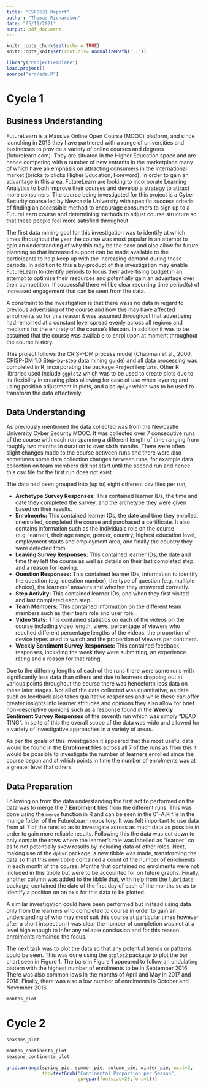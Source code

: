 ```yaml
---
title: "CSC8631 Report"
author: "Thomas Richardson"
date: "05/11/2021"
output: pdf_document
---
```


```r
knitr::opts_chunk$set(echo = TRUE)
knitr::opts_knit$set(root.dir= normalizePath('..'))
```

```r
library("ProjectTemplate")
load.project()
source("src/eda.R")
```
# Cycle 1
## Business Understanding
FutureLearn is a Massive Online Open Course (MOOC) platform, and since launching
in 2013 they have partnered with a range of universities and businesses to
provide a variety of online courses and degrees (futurelearn.com). They are 
situated in the Higher Education space and are hence competing with a number of
new entrants in the marketplace many of which have an emphasis on attracting
consumers in the international market (bricks to clicks Higher Education,
Foreword). In order to gain an advantage in this area, FutureLearn are looking 
to incorporate Learning Analytics to both improve their courses and develop a
strategy to attract more consumers. The course being investigated for this
project is a Cyber Security course led by Newcastle University with specific
success criteria of finding an accessible method to encourage consumers to sign
up to a FutureLearn course and determining methods to adjust course structure so
that these people feel more satisfied throughout.

The first data mining goal for this investigation was to identify at which times
throughout the year the course was most popular in an attempt to gain an
understanding of why this may be the case and also allow for future planning so
that increased support can be made available to the participants to help keep up
with the increasing demand during these periods. In addition to this a 
by-product of this investigation may enable FutureLearn to identify periods to 
focus their advertising budget in an attempt to optimise their resources and
potentially gain an advantage over their competition. If successful there will
be clear recurring time period(s) of increased engagement that can be seen from
the data.

A constraint to the investigation is that there wass no data in 
regard to previous advertising of the course and how this may have affected 
enrolments so for this reason it was assumed throughout that advertising had
remained at a constant level spread evenly across all regions and mediums for 
the entirety of the course's lifespan. In addition it was to be assumed that the
course was available to enrol upon at moment throughout the course history.

This project follows the CRISP-DM process model (Chapman et al., 2000,
CRISP-DM 1.0 Step-by-step data mining guide) and all data processing was
completed in R, incorporating the package `ProjectTemplate`. Other R libraries
used include `ggplot2` which was to be used to create plots due to its
flexibility in creating plots allowing for ease of use when layering
and using position adjustment in plots, and also `dplyr` which was to be used to
transform the data effectively.

## Data Understanding
As previously mentioned the data collected was from the Newcastle University
Cyber Security MOOC. It was collected over 7 consecutive runs of the course with
each run spanning a different length of time ranging from roughly two months in 
duration to over sixth months. There were often slight changes made to the
course between runs and there were also sometimes some data collection changes
between runs, for example data collection on team members did not start until
the second run and hence this csv file for the first run does not exist.

The data had been grouped into (up to) eight different csv files per run,

- **Archetype Survey Responses:** This contained learner IDs, the time and
date they completed the survey, and the archetype they were given based on their
results.
- **Enrolments:** This contained learner IDs, the date and time they enrolled,
unenrolled, completed the course and purchased a certificate. It also contains
information such as the individuals role on the course (e.g. learner), their age
range, gender, country, highest education level, employment stauts and 
employment area, and finally the country they were detected from.
- **Leaving Survey Responses:** This contained learner IDs, the date and time
they left the course as well as details on their last completed step, and a
reason for leaving.
- **Question Responses:** This contained learner IDs, information to identify 
the question (e.g. question number), the type of question (e.g. multiple 
choice), the learners' answers and whether they answered correctly.
- **Step Activity:** This contained learner IDs, and when they first visited and
last completed each step.
- **Team Members:** This contained information on the different team members such
as their team role and user role.
- **Video Stats:** This contained statistics on each of the videos on the course 
including video length, views, percentage of viewers who reached different
percentage lengths of the videos, the proportion of device types used to watch
and the proportion of viewers per continent.
- **Weekly Sentiment Survey Responses:** This contained feedback responses, 
including the week they were submitting, an experience rating and a reason for 
that rating.

Due to the differing lengths of each of the runs there were some runs with
significantly less data than others and due to learners dropping out at various
points throughout the course there was henceforth less data on these later 
stages. Not all of the data collected was quantitative, as data such as feedback
also takes qualitative responses and while these can offer greater insights into
learner attitudes and opinions they also allow for brief non-descriptive 
opinions such as a response found in the **Weekly Sentiment Survey Responses**
of the seventh run which was simply "DEAD TING". In spite of this the overall
scope of the data was wide and allowed for a variety of investigative approaches
in a variety of areas.

As per the goals of this investigation it appeared that the most useful data 
would be found in the **Enrolment** files across all 7 of the runs as from this 
it would be possible to investigate the number of learners enrolled since the
course began and at which points in time the number of enrolments was at a 
greater level that others.

## Data Preparation
Following on from the data understanding the first act to performed on the data
was to merge the 7 **Enrolment** files from the different runs. This was done
using the `merge` function in R and can be seen in the 01-A.R file in the munge
folder of the FutureLearn repository. It was felt important to use data from all
7 of the runs so as to investigate across as much data as possible in order to
gain more reliable results. Following this the data was cut down to only contain
the rows where the learner's role was labelled as "learner" so as to not
potentially skew results by including data of other roles. Next, making use of
the `dplyr` package, a new tibble was made, transforming the data so that this
new tibble contained a count of the number of enrolments in each month of the 
course. Months that contained no enrolments were not included in this tibble but
were to be accounted for on future graphs. Finally, another column was added to
the tibble that, with help from the `lubridate` package, contained the date of
the first day of each of the months so as to identify a position on an axis for
this data to be plotted.

A similar investigation could have been performed but instead using data only 
from the learners who completed to course in order to gain an understanding of
who may most suit this course at particular times however after a short 
inspection it was clear the number of completion was not at a level high enough
to infer any reliable conclusion and for this reason enrolments remained the
focus.

The next task was to plot the data so that any potential trends or patterns 
could be seen. This was done using the `ggplot2` package to plot the bar chart
seen in Figure 1. The bars in Figure 1 appeared to follow an undulating pattern
with the highest number of enrolments to be in September 2016. There was also
common lows in the months of April and May in 2017 and 2018. Finally, there was
also a low number of enrolments in October and November 2016.
``` r
months_plot
```
# Cycle 2
``` r
seasons_plot
```

``` r
months_continents_plot
seasons_continents_plot
```

```r
grid.arrange(spring_pie, summer_pie, autumn_pie, winter_pie, ncol=2,
             top=textGrob("Continental Proportion per Season",
                          gp=gpar(fontsize=20,font=1)))
```
